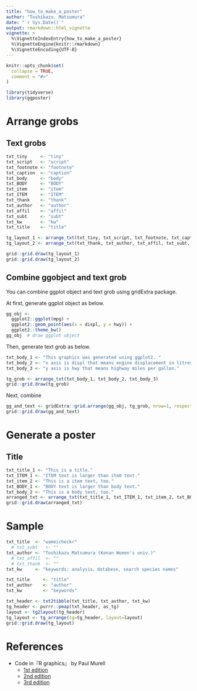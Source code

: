 ```yaml
---
title: "how_to_make_a_poster"
author: "Toshikazu, Matsumura"
date: "`r Sys.Date()`"
output: rmarkdown::html_vignette
vignette: >
  %\VignetteIndexEntry{how_to_make_a_poster}
  %\VignetteEngine{knitr::rmarkdown}
  %\VignetteEncoding{UTF-8}
---
```


```r
knitr::opts_chunk$set(
  collapse = TRUE,
  comment = "#>"
)
```

```r
library(tidyverse)
library(ggposter)
```

# Arrange grobs

## Text grobs

```r
txt_tiny     <- "tiny"
txt_script   <- "script"
txt_footnote <- "footnote"
txt_caption  <- "caption"
txt_body     <- "body"
txt_BODY     <- "BODY"
txt_item     <- "item"
txt_ITEM     <- "ITEM"
txt_thank    <- "thank"
txt_author   <- "author"
txt_affil    <- "affil"
txt_subt     <- "subt"
txt_kw       <- "kw"
txt_title    <- "title"

tg_layout_1 <- arrange_txt(txt_tiny, txt_script, txt_footnote, txt_caption, txt_body, txt_BODY, txt_item, txt_ITEM)
tg_layout_2 <- arrange_txt(txt_thank, txt_author, txt_affil, txt_subt, txt_kw, txt_title)

grid::grid.draw(tg_layout_1)
grid::grid.draw(tg_layout_2)
```


## Combine ggobject and text grob 

You can combine ggplot object and text grob using gridExtra package. 

At first, generate ggplot object as below. 

```r
gg_obj <- 
  ggplot2::ggplot(mpg) + 
  ggplot2::geom_point(aes(x = displ, y = hwy)) +
  ggplot2::theme_bw()
gg_obj  # draw ggplot object
```

Then, generate text grob as below. 
```r
txt_body_1 <- "This graphics was generated using ggplot2. "
txt_body_2 <- "x axis is displ that means engine displacement in litres."
txt_body_3 <- "y axis is hwy that means highway miles per gallon."

tg_grob <- arrange_txt(txt_body_1, txt_body_2, txt_body_3)
grid::grid.draw(tg_grob)
```

Next, combine
```r
gg_and_text <- gridExtra::grid.arrange(gg_obj, tg_grob, nrow=1, respect=c(TRUE, FALSE), widths=c(1,2))
grid::grid.draw(gg_and_text)
```

<!--
http://www.sthda.com/english/wiki/wiki.php?id_contents=7930
-->


# Generate a poster 

## Title

```r
txt_title_1 <- "This is a title."
txt_ITEM_1 <- "ITEM text is larger than item text."
txt_item_2 <- "This is a item text, too."
txt_BODY_1 <- "BODY text is larger than body text."
txt_body_2 <- "This is a body text, too."
arranged_txt <- arrange_txt(txt_title_1, txt_ITEM_1, txt_item_2, txt_BODY_1, txt_body_2)
grid::grid.draw(arranged_txt)
```


# Sample


```r
txt_title  <- "wameicheckr"
  # txt_subt   <- ""
txt_author <- "Toshikazu Matsumura (Konan Women's univ.)"
  # txt_affil  <- ""
  # txt_thank  <- ""
txt_kw     <- "keywords: analysis，databese, search species names"
```

```r
txt_title     <- "title"
txt_author    <- "author"
txt_kw        <- "keywords"

txt_header <- txt2tibble(txt_title, txt_author, txt_kw)
tg_header <- purrr::pmap(txt_header, as_tg)
layout <- tg2layout(tg_header)
tg_layout <- tg_arrange(tg=tg_header, layout=layout)
grid::grid.draw(tg_layout)
```

# References

- Code in『R graphics』 by Paul Murell
  - [1st edition](https://www.stat.auckland.ac.nz/~paul/RGraphics/rgraphics.html)
  - [2nd edition](https://www.stat.auckland.ac.nz/~paul/RG2e/)
  - [3rd edition](https://www.stat.auckland.ac.nz/~paul/RG3e/)

<!--
  - https://stat-ata-asu.github.io/R_DS_BD2020/using-ggplot2.html
  - https://www.christophenicault.com/post/understand_size_dimension_ggplot2/

  - ggplot2, grid, gtable, gridExtra
    - https://notchained.hatenablog.com/entry/2015/12/17/010904
    - https://github.com/baptiste/gridextra/wiki/arranging-ggplot

  - gtable
    - https://cran.r-project.org/web/packages/gridExtra/vignettes/gtable.html
    - https://github.com/r-lib/gtable
-->

